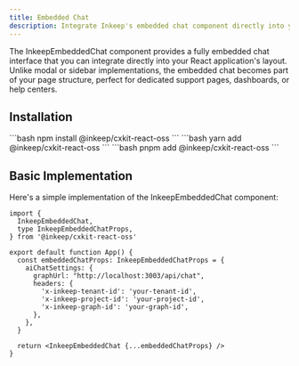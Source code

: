 ```yaml
---
title: Embedded Chat
description: Integrate Inkeep's embedded chat component directly into your React application for inline agent conversations.
---
```


The InkeepEmbeddedChat component provides a fully embedded chat interface that you can integrate directly into your React application's layout. Unlike modal or sidebar implementations, the embedded chat becomes part of your page structure, perfect for dedicated support pages, dashboards, or help centers.

## Installation

<Tabs>
  <Tab title="npm">
    ```bash
    npm install @inkeep/cxkit-react-oss
    ```
  </Tab>
  <Tab title="yarn">
    ```bash
    yarn add @inkeep/cxkit-react-oss
    ```
  </Tab>
  <Tab title="pnpm">
    ```bash
    pnpm add @inkeep/cxkit-react-oss
    ```
  </Tab>
</Tabs>

## Basic Implementation

Here's a simple implementation of the InkeepEmbeddedChat component:

```tsx
import {
  InkeepEmbeddedChat,
  type InkeepEmbeddedChatProps,
} from '@inkeep/cxkit-react-oss'

export default function App() {
  const embeddedChatProps: InkeepEmbeddedChatProps = {
    aiChatSettings: {
      graphUrl: "http://localhost:3003/api/chat",
      headers: {
        'x-inkeep-tenant-id': 'your-tenant-id',
        'x-inkeep-project-id': 'your-project-id',
        'x-inkeep-graph-id': 'your-graph-id',
      },
    },
  }

  return <InkeepEmbeddedChat {...embeddedChatProps} />
}
```